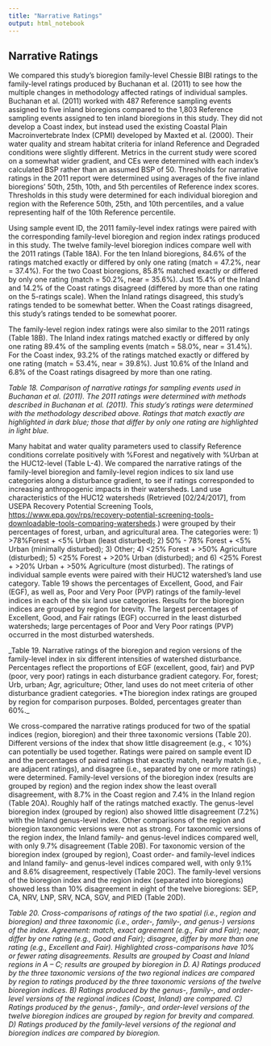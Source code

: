 ```yaml
---
title: "Narrative Ratings"
output: html_notebook
---
```


## Narrative Ratings

We compared this study’s bioregion family-level Chessie BIBI ratings to the family-level ratings produced by Buchanan et al. (2011) to see how the multiple changes in methodology affected ratings of individual samples. Buchanan et al. (2011) worked with 487 Reference sampling events assigned to five inland bioregions compared to the 1,803 Reference sampling events assigned to ten inland bioregions in this study. They did not develop a Coast index, but instead used the existing Coastal Plain Macroinvertebrate Index (CPMI) developed by Maxted et al. (2000). Their water quality and stream habitat criteria for inland Reference and Degraded conditions were slightly different. Metrics in the current study were scored on a somewhat wider gradient, and CEs were determined with each index’s calculated BSP rather than an assumed BSP of 50. Thresholds for narrative ratings in the 2011 report were determined using averages of the five inland bioregions’ 50th, 25th, 10th, and 5th percentiles of Reference index scores. Thresholds in this study were determined for each individual bioregion and region with the Reference 50th, 25th, and 10th percentiles, and a value representing half of the 10th Reference percentile.

Using sample event ID, the 2011 family-level index ratings were paired with the corresponding family-level bioregion and region index ratings produced in this study. The twelve family-level bioregion indices compare well with the 2011 ratings (Table 18A). For the ten Inland bioregions, 84.6% of the ratings matched exactly or differed by only one rating (match = 47.2%, near = 37.4%). For the two Coast bioregions, 85.8% matched exactly or differed by only one rating (match = 50.2%, near = 35.6%). Just 15.4% of the Inland and 14.2% of the Coast ratings disagreed (differed by more than one rating on the 5-ratings scale). When the Inland ratings disagreed, this study’s ratings tended to be somewhat better. When the Coast ratings disagreed, this study’s ratings tended to be somewhat poorer.

The family-level region index ratings were also similar to the 2011 ratings (Table 18B). The Inland index ratings matched exactly or differed by only one rating 89.4% of the sampling events (match = 58.0%, near = 31.4%). For the Coast index, 93.2% of the ratings matched exactly or differed by one rating (match = 53.4%, near = 39.8%). Just 10.6% of the Inland and 6.8% of the Coast ratings disagreed by more than one rating.

_Table 18. Comparison of narrative ratings for sampling events used in Buchanan et al. (2011). The 2011 ratings were determined with methods described in Buchanan et al. (2011). This study’s ratings were determined with the methodology described above. Ratings that match exactly are highlighted in dark blue; those that differ by only one rating are highlighted in light blue._

Many habitat and water quality parameters used to classify Reference conditions correlate positively with %Forest and negatively with %Urban at the HUC12-level (Table L-4). We compared the narrative ratings of the family-level bioregion and family-level region indices to six land use categories along a disturbance gradient, to see if ratings corresponded to increasing anthropogenic impacts in their watersheds. Land use characteristics of the HUC12 watersheds (Retrieved [02/24/2017], from USEPA Recovery Potential Screening Tools, [https://www.epa.gov/rps/recovery-potential-screening-tools-downloadable-tools-comparing-watersheds](https://www.epa.gov/rps/recovery-potential-screening-tools-downloadable-tools-comparing-watersheds).) were grouped by their percentages of forest, urban, and agricultural area. The categories were: 1) >78%Forest + <5% Urban (least disturbed); 2) 50% - 78% Forest + <5% Urban (minimally disturbed); 3) Other; 4) <25% Forest + >50% Agriculture (disturbed); 5) <25% Forest + >20% Urban (disturbed); and 6) <25% Forest + >20% Urban + >50% Agriculture (most disturbed). The ratings of individual sample events were paired with their HUC12 watershed’s land use category. Table 19 shows the percentages of Excellent, Good, and Fair (EGF), as well as, Poor and Very Poor (PVP) ratings of the family-level indices in each of the six land use categories. Results for the bioregion indices are grouped by region for brevity. The largest percentages of Excellent, Good, and Fair ratings (EGF) occurred in the least disturbed watersheds; large percentages of Poor and Very Poor ratings (PVP) occurred in the most disturbed watersheds.

_Table 19. Narrative ratings of the bioregion and region versions of the family-level index in six different intensities of watershed disturbance. Percentages reflect the proportions of EGF (excellent, good, fair) and PVP (poor, very poor) ratings in each disturbance gradient category. For, forest; Urb, urban; Agr, agriculture; Other, land uses do not meet criteria of other disturbance gradient categories. *The bioregion index ratings are grouped by region for comparison purposes. Bolded, percentages greater than 60%._

We cross-compared the narrative ratings produced for two of the spatial indices (region, bioregion) and their three taxonomic versions (Table 20). Different versions of the index that show little disagreement (e.g., < 10%) can potentially be used together. Ratings were paired on sample event ID and the percentages of paired ratings that exactly match, nearly match (i.e., are adjacent ratings), and disagree (i.e., separated by one or more ratings) were determined. Family-level versions of the bioregion index (results are grouped by region) and the region index show the least overall disagreement, with 8.7% in the Coast region and 7.4% in the Inland region (Table 20A). Roughly half of the ratings matched exactly. The genus-level bioregion index (grouped by region) also showed little disagreement (7.2%) with the Inland genus-level index. Other comparisons of the region and bioregion taxonomic versions were not as strong. For taxonomic versions of the region index, the Inland family- and genus-level indices compared well, with only 9.7% disagreement (Table 20B). For taxonomic version of the bioregion index (grouped by region), Coast order- and family-level indices and Inland family- and genus-level indices compared well, with only 9.1% and 8.6% disagreement, respectively (Table 20C). The family-level versions of the bioregion index and the region index (separated into bioregions) showed less than 10% disagreement in eight of the twelve bioregions: SEP, CA, NRV, LNP, SRV, NCA, SGV, and PIED (Table 20D).

_Table 20. Cross-comparisons of ratings of the two spatial (i.e., region and bioregion) and three taxonomic (i.e., order-, family-, and genus-) versions of the index. Agreement: match, exact agreement (e.g., Fair and Fair); near, differ by one rating (e.g., Good and Fair); disagree, differ by more than one rating (e.g., Excellent and Fair). Highlighted cross-comparisons have 10% or fewer rating disagreements. Results are grouped by Coast and Inland regions in A – C; results are grouped by bioregion in D. A) Ratings produced by the three taxonomic versions of the two regional indices are compared by region to ratings produced by the three taxonomic versions of the twelve bioregion indices. B) Ratings produced by the genus-, family-, and order-level versions of the regional indices (Coast, Inland) are compared. C) Ratings produced by the genus-, family-, and order-level versions of the twelve bioregion indices are grouped by region for brevity and compared. D) Ratings produced by the family-level versions of the regional and bioregion indices are compared by bioregion._

